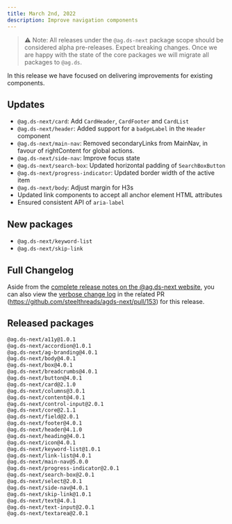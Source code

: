 ```yaml
---
title: March 2nd, 2022
description: Improve navigation components
---
```


> ⚠️ Note: All releases under the `@ag.ds-next` package scope should be considered alpha pre-releases. Expect breaking changes. Once we are happy with the state of the core packages we will migrate all packages to `@ag.ds`.

In this release we have focused on delivering improvements for existing components.

## Updates

- `@ag.ds-next/card`: Add `CardHeader`, `CardFooter` and `CardList`
- `@ag.ds-next/header`: Added support for a `badgeLabel` in the `Header` component
- `@ag.ds-next/main-nav`: Removed secondaryLinks from MainNav, in favour of rightContent for global actions.
- `@ag.ds-next/side-nav`: Improve focus state
- `@ag.ds-next/search-box`: Updated horizontal padding of `SearchBoxButton`
- `@ag.ds-next/progress-indicator`: Updated border width of the active item
- `@ag.ds-next/body`: Adjust margin for H3s
- Updated link components to accept all anchor element HTML attributes
- Ensured consistent API of `aria-label`

## New packages

- `@ag.ds-next/keyword-list`
- `@ag.ds-next/skip-link`

## Full Changelog

Aside from the [complete release notes on the @ag.ds-next website](https://design-system.agriculture.gov.au/updates/2022-03-02), you can also view the [verbose change log](https://github.com/steelthreads/agds-next/pull/153) in the related PR (https://github.com/steelthreads/agds-next/pull/153) for this release.

## Released packages

```sh
@ag.ds-next/a11y@1.0.1
@ag.ds-next/accordion@1.0.1
@ag.ds-next/ag-branding@4.0.1
@ag.ds-next/body@4.0.1
@ag.ds-next/box@4.0.1
@ag.ds-next/breadcrumbs@4.0.1
@ag.ds-next/button@4.0.1
@ag.ds-next/card@2.1.0
@ag.ds-next/columns@3.0.1
@ag.ds-next/content@4.0.1
@ag.ds-next/control-input@2.0.1
@ag.ds-next/core@2.1.1
@ag.ds-next/field@2.0.1
@ag.ds-next/footer@4.0.1
@ag.ds-next/header@4.1.0
@ag.ds-next/heading@4.0.1
@ag.ds-next/icon@4.0.1
@ag.ds-next/keyword-list@1.0.1
@ag.ds-next/link-list@4.0.1
@ag.ds-next/main-nav@5.0.0
@ag.ds-next/progress-indicator@2.0.1
@ag.ds-next/search-box@2.0.1
@ag.ds-next/select@2.0.1
@ag.ds-next/side-nav@4.0.1
@ag.ds-next/skip-link@1.0.1
@ag.ds-next/text@4.0.1
@ag.ds-next/text-input@2.0.1
@ag.ds-next/textarea@2.0.1
```
